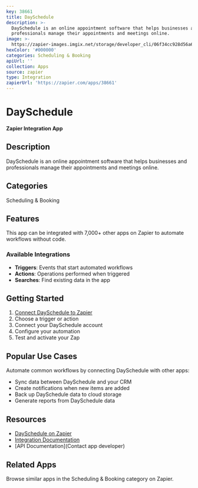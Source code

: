 ```yaml
---
key: 38661
title: DaySchedule
description: >-
  DaySchedule is an online appointment software that helps businesses and
  professionals manage their appointments and meetings online.
image: >-
  https://zapier-images.imgix.net/storage/developer_cli/06f34cc928d56a6f8f02871644aeb6e7.png?auto=format%2Ccompress&ixlib=python-3.0.0&q=50
hexColor: '#000000'
categories: Scheduling & Booking
apiUrl: ''
collection: Apps
source: zapier
type: Integration
zapierUrl: 'https://zapier.com/apps/38661'
---
```

# DaySchedule

**Zapier Integration App**

## Description

DaySchedule is an online appointment software that helps businesses and professionals manage their appointments and meetings online.

## Categories

Scheduling & Booking

## Features

This app can be integrated with 7,000+ other apps on Zapier to automate workflows without code.

### Available Integrations

- **Triggers**: Events that start automated workflows
- **Actions**: Operations performed when triggered
- **Searches**: Find existing data in the app

## Getting Started

1. [Connect DaySchedule to Zapier](https://zapier.com/apps/38661)
2. Choose a trigger or action
3. Connect your DaySchedule account
4. Configure your automation
5. Test and activate your Zap

## Popular Use Cases

Automate common workflows by connecting DaySchedule with other apps:

- Sync data between DaySchedule and your CRM
- Create notifications when new items are added
- Back up DaySchedule data to cloud storage
- Generate reports from DaySchedule data

## Resources

- [DaySchedule on Zapier](https://zapier.com/apps/38661)
- [Integration Documentation](https://zapier.com/apps/38661/integrations)
- [API Documentation](Contact app developer)

## Related Apps

Browse similar apps in the Scheduling & Booking category on Zapier.
